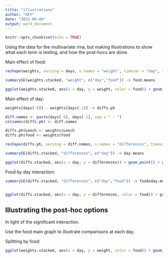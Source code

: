 ```yaml
---
title: "illustrations"
author: "KEY"
date: "2022-09-09"
output: word_document
---
```


```r
knitr::opts_chunk$set(echo = TRUE)
```

Using the data for the multivariate rma, but making illustrations to show what each term is testing, and how the post-hocs are done.

Main effect of food:

```r

reshape(weights, varying = days, v.names = "weight", timevar = "day", times = days, direction = "long") -> weights.stacked

summarySE(weights.stacked, "weight", c("day","food")) -> food.means

ggplot(weights.stacked, aes(x = day, y = weight, color = food)) + geom_point() + geom_line(aes(group = Leech)) + geom_point(data = food.means, shape = 3, size = 3, stroke = 3) 

```

Main effect of day:

```r

weights[days[-8]] - weights[days[-1]] -> diffs.ph

diff.names <- paste(days[-8], days[-1], sep = " - ")
colnames(diffs.ph) <- diff.names

diffs.ph$Leech <- weights$Leech
diffs.ph$food <- weights$food

reshape(diffs.ph, varying = diff.names, v.names = "differences", timevar = "day", times = diff.names, direction = "long") -> diffs.stacked

summarySE(diffs.stacked, "differences", c("day")) -> day.means

ggplot(diffs.stacked, aes(x = day, y = differences)) + geom_point() + geom_line(aes(group = Leech)) + geom_point(data = day.means, shape = 3, size = 3, stroke = 3) + geom_hline(yintercept = 0, color = "red")

```

Food by day interaction:

```r

summarySE(diffs.stacked, "differences", c("day","food")) -> foodxday.means


ggplot(diffs.stacked, aes(x = day, y = differences, color = food)) + geom_point() + geom_line(aes(group = Leech)) + geom_point(data = foodxday.means, shape = 3, size = 3, stroke = 3)

```

## Illustrating the post-hoc options

In light of the significant interaction.

Use the food main graph to illustrate comparisons at each day.

Splitting by food:

```r

ggplot(weights.stacked, aes(x = day, y = weight, color = food)) + geom_point() + geom_line(aes(group = Leech)) + geom_point(data = food.means, shape = 3, size = 3, stroke = 3) + facet_wrap(~food) + theme(legend.position = "none")

```

